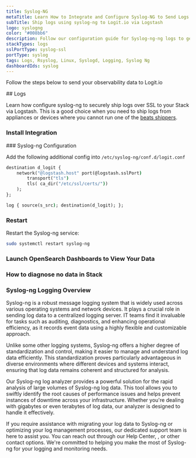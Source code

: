 ```yaml
---
title: Syslog-NG
metaTitle: Learn How to Integrate and Configure Syslog-NG to Send Logs
subTitle: Ship logs using syslog-ng to Logit.io via Logstash
logo: syslogng
color: "#008bb6"
description: Follow our configuration guide for Syslog-ng-ng logs to get started centralising your data using the ELK Stack.
stackTypes: logs
sslPortType: syslog-ssl
portType: syslog
tags: Logs, Rsyslog, Linux, Syslogd, Logging, Syslog Ng
dashboardIds: syslog
---
```


Follow the steps below to send your observability data to Logit.io

<Steps>
  ## Logs

  Learn how configure syslog-ng to securely ship logs over SSL to your 
  Stack via Logstash. This is a good choice when you need to ship logs from 
  appliances or devices where you cannot run one of the [beats shippers](/integrations/).
  
  ### Install Integration
  <InstallIntegration/>
  ### Syslog-ng Configuration

  Add the following additional config into `/etc/syslog-ng/conf.d/logit.conf`

  ```cmd copy
  destination d_logit {
      network("@logstash.host" port(@logstash.sslPort)
          transport("tls")
          tls( ca_dir("/etc/ssl/certs/"))
      );
  };

  log { source(s_src); destination(d_logit); };
  ```

  ### Restart

  Restart the Syslog-ng service:

  ```bash copy
  sudo systemctl restart syslog-ng
  ```

  ### Launch OpenSearch Dashboards to View Your Data

  <LaunchVisualizer type="logs" />

  ### How to diagnose no data in Stack

  <DiagnoseNoData />

</Steps>

### Syslog-ng Logging Overview

Syslog-ng is a robust message logging system that is widely used across various operating systems and network devices. It plays a crucial role in sending log 
data to a centralized logging server. IT teams find it invaluable for tasks such as auditing, diagnostics, and enhancing operational efficiency, as it 
records event data using a highly flexible and customizable approach.

Unlike some other logging systems, Syslog-ng offers a higher degree of standardization and control, making it easier to manage and understand log data efficiently. 
This standardization proves particularly advantageous in diverse environments where different devices and systems interact, ensuring that log data remains 
coherent and structured for analysis.

Our Syslog-ng log analyzer provides a powerful solution for the rapid analysis of large volumes of Syslog-ng log data. This tool allows you to swiftly identify 
the root causes of performance issues and helps prevent instances of downtime across your infrastructure. Whether you're dealing with gigabytes or even terabytes 
of log data, our analyzer is designed to handle it effectively.

If you require assistance with migrating your log data to Syslog-ng or optimizing your log management processes, our dedicated support team is here to assist 
you. You can reach out through our Help Center, <IntercomButton text="via live chat" />, or other contact options. We're committed to 
helping you make the most of Syslog-ng for your logging and monitoring needs.


